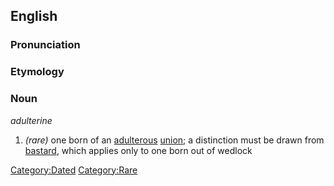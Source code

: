 ==English==

===Pronunciation===
{{substub}}

===Etymology===
{{etystub}}

===Noun===
''adulterine''

# ''(rare)'' one born of an [[adultery|adulterous]] [[union]]; a distinction must be drawn from [[bastard]], which applies only to one born out of wedlock

[[Category:Dated]]
[[Category:Rare]]